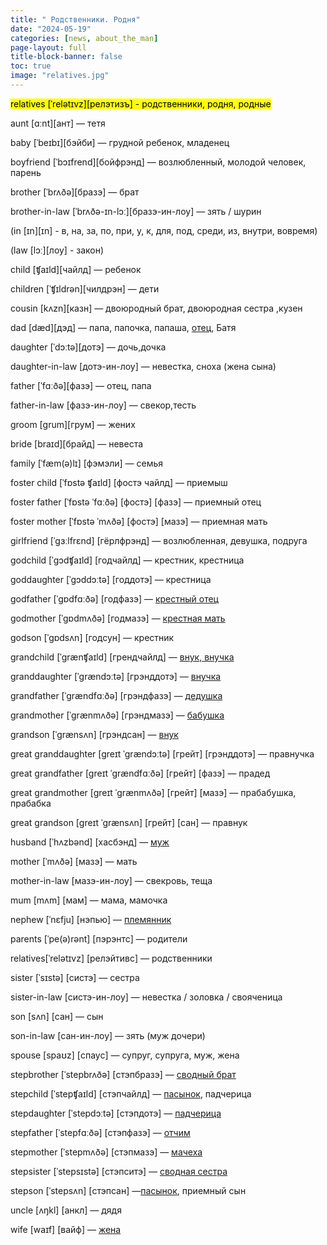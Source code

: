 ```yaml
---
title: " Родственники. Родня"
date: "2024-05-19"
categories: [news, about_the_man]
page-layout: full
title-block-banner: false
toc: true
image: "relatives.jpg"
---
```


<mark>relatives [ˈrelətɪvz][релэтизъ] - родственники, родня, родные</mark>

aunt [ɑːnt][ант] — тетя

baby [ˈbeɪbɪ][бэйби] — грудной ребенок, младенец

boyfriend [ˈbɔɪfrend][бойфрэнд] — возлюбленный, молодой человек, парень

brother [ˈbrʌðə][бразэ] — брат

brother-in-law [ˈbrʌðə-ɪn-lɔː][бразэ-ин-лоу] — зять / шурин

(in [ɪn][ɪn] - в, на, за, по, при, у, к, для, под, среди, из, внутри, вовремя)

(law [lɔː][лоу] - закон)

child [ʧaɪld][чайлд] — ребенок

children [ˈʧɪldrən][чилдрэн] — дети

cousin [kʌzn][казн] — двоюродный брат, двоюродная сестра ,кузен

dad [dæd][дэд] — папа, папочка, папаша, [отец](https://translate.yandex.ru/translate?url=https%3A%2F%2Fen.wikipedia.org%2Fwiki%2F%E1%B8%8D%C4%81d&lang=en-ru&view=c&gcp=2lfk0vsdr52x), Батя

daughter [ˈdɔːtə][дотэ] — дочь,дочка

daughter-in-law [дотэ-ин-лоу] — невестка, сноха (жена сына)

father [ˈfɑːðə][фазэ] — отец, папа

father-in-law [фазэ-ин-лоу] — свекор,тесть
 
groom [grum][грум] — жених

bride [braɪd][брайд] — невеста

family [ˈfæm(ə)lɪ] [фэмэли] — семья

foster child [ˈfɒstə ʧaɪld] [фостэ чайлд] — приемыш

foster father [ˈfɒstə ˈfɑːðə] [фостэ] [фазэ] — приемный отец

foster mother [ˈfɒstə ˈmʌðə] [фостэ] [мазэ] — приемная мать

girlfriend [ˈɡɜːlfrɛnd] [гёрлфрэнд] — возлюбленная, девушка, подруга

godchild [ˈgɔdʧaɪld] [годчайлд] — крестник, крестница

goddaughter [ˈgɔddɔːtə]  [годдотэ] — крестница

godfather [ˈgɒdfɑːðə] [годфазэ] — [крестный отец](https://ru.wikipedia.org/wiki/%D0%BA%D1%80%D0%B5%D1%81%D1%82%D0%BD%D0%B8%D0%BA)

godmother [ˈgɒdmʌðə] [годмазэ] — [крестная мать](https://ru.wikipedia.org/wiki/%D0%BA%D1%80%D0%B5%D1%81%D1%82%D0%BD%D0%B8%D0%BA)

godson [ˈgɒdsʌn]  [годсун] — крестник

grandchild [ˈgrænʧaɪld] [грендчайлд] — [внук, внучка](https://ru.wikipedia.org/wiki/%D0%B2%D0%BD%D1%83%D0%BA)
 
granddaughter [ˈgrændɔːtə] [грэнддотэ] — [внучка](https://ru.wikipedia.org/wiki/%D0%B2%D0%BD%D1%83%D0%BA)
 
grandfather [ˈgrændfɑːðə] [грэндфазэ] — [дедушка](https://translate.yandex.ru/translate?url=https%3A%2F%2Fen.wikipedia.org%2Fwiki%2FGrandparent&lang=en-ru&view=c&gcp=2lfk0vsdr52x)

grandmother [ˈgrænmʌðə] [грэндмазэ] — [бабушка](https://translate.yandex.ru/translate?url=https%3A%2F%2Fen.wikipedia.org%2Fwiki%2FGrandparent&lang=en-ru&view=c&gcp=2lfk0vsdr52x)

grandson [ˈgrænsʌn]  [грэндсан] — [внук](https://ru.wikipedia.org/wiki/%D0%B2%D0%BD%D1%83%D0%BA)

great granddaughter [greɪt ˈgrændɔːtə] [грейт] [грэнддотэ] — правнучка
 
great grandfather [greɪt ˈgrændfɑːðə] [грейт] [фазэ] — прадед

great grandmother [greɪt ˈgrænmʌðə] [грейт] [мазэ] — прабабушка, прабабка

great grandson [greɪt ˈgrænsʌn] [грейт] [сан] — правнук

husband [ˈhʌzbənd] [хасбэнд] — [муж](https://translate.yandex.ru/translate?url=https%3A%2F%2Fen.wikipedia.org%2Fwiki%2FHusband&lang=en-ru&view=c&gcp=2lfk0vsdr52x)

mother [ˈmʌðə] [мазэ] — мать

mother-in-law [мазэ-ин-лоу] — свекровь, теща

mum [mʌm] [мам] — мама, мамочка

nephew [ˈnɛfju] [нэпью] — [племянник](https://ru.wikipedia.org/wiki/%D0%B2%D0%BD%D1%83%D1%87%D0%B0%D1%82%D0%B0%D1%8F_%D0%BF%D0%BB%D0%B5%D0%BC%D1%8F%D0%BD%D0%BD%D0%B8%D1%86%D0%B0)

parents [ˈpe(ə)rənt] [пэрэнтс] — родители

relatives[ˈrelətɪvz] [релэйтивс] — родственники

sister [ˈsɪstə] [систэ] — сестра

sister-in-law [систэ-ин-лоу] — невестка / золовка / свояченица

son [sʌn] [сан] — сын

son-in-law [сан-ин-лоу] — зять (муж дочери)

spouse [spaʊz] [спаус] — супруг, супруга, муж, жена

stepbrother [ˈstepbrʌðə] [стэпбразэ] — [сводный брат](https://ru.wikipedia.org/wiki/%D1%81%D0%B2%D0%BE%D0%B4%D0%BD%D0%B0%D1%8F_%D1%81%D0%B5%D1%81%D1%82%D1%80%D0%B0)

stepchild [ˈstepʧaɪld] [стэпчайлд] — [пасынок](https://ru.wikipedia.org/wiki/%D0%BF%D0%B0%D1%81%D1%8B%D0%BD%D0%BE%D0%BA), падчерица

stepdaughter [ˈstepdɔːtə] [стэпдотэ] — [падчерица](https://ru.wikipedia.org/wiki/%D0%BF%D0%B0%D0%B4%D1%87%D0%B5%D1%80%D0%B8%D1%86%D0%B0)

stepfather [ˈstepfɑːðə] [стэпфазэ] — [отчим](https://ru.wikipedia.org/wiki/%D0%BE%D1%82%D1%87%D0%B8%D0%BC)

stepmother [ˈstepmʌðə] [стэпмазэ] — [мачеха](https://ru.wikipedia.org/wiki/%D0%BC%D0%B0%D1%87%D0%B5%D1%85%D0%B0)

stepsister [ˈstepsɪstə] [стэпситэ] — [сводная сестра](https://ru.wikipedia.org/wiki/%D1%81%D0%B2%D0%BE%D0%B4%D0%BD%D0%B0%D1%8F_%D1%81%D0%B5%D1%81%D1%82%D1%80%D0%B0)

stepson [ˈstepsʌn] [стэпсан] —[пасынок](https://ru.wikipedia.org/wiki/%D0%BF%D0%B0%D1%81%D1%8B%D0%BD%D0%BE%D0%BA), приемный сын

uncle [ʌŋkl] [анкл] — дядя

wife [waɪf] [вайф] — [жена](https://ru.wikipedia.org/wiki/%D0%B2%D1%82%D0%BE%D1%80%D0%B0%D1%8F_%D0%BF%D0%BE%D0%BB%D0%BE%D0%B2%D0%B8%D0%BD%D0%B0)